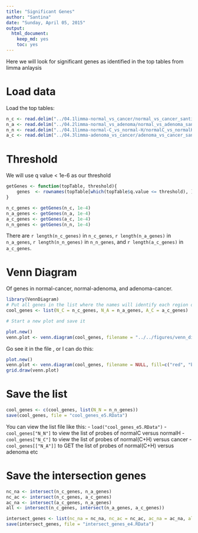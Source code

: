 ```yaml
---
title: "Significant Genes"
author: "Santina"
date: "Sunday, April 05, 2015"
output: 
  html_document:
    keep_md: yes
    toc: yes
---
```


Here we will look for significant genes as identified in the top tables from limma anlaysis 

# Load data 

Load the top tables: 
```r
n_c <- read.delim("../04.1limma-normal_vs_cancer/normal_vs_cancer_santina.tsv", sep="\t")
n_a <- read.delim("../04.2limma-normal_vs_adenoma/normal_vs_adenoma_santina.tsv", sep="\t")
n_n <- read.delim("../04.1limma-normal-C_vs_normal-H/normalC_vs_normalH_santina.tsv", sep="\t")
a_c <- read.delim("../04.3limma-adenoma_vs_cancer/adenoma_vs_cancer_santina.tsv", sep="\t")
```

# Threshold 

We will use q value < 1e-6 as our threshold 

```r
getGenes <- function(topTable, threshold){
	genes  <- rownames(topTable[which(topTable$q.value <= threshold), ])
}

n_c_genes <- getGenes(n_c, 1e-4)
n_a_genes <- getGenes(n_a, 1e-4)
a_c_genes <- getGenes(a_c, 1e-4)
n_n_genes <- getGenes(n_n, 1e-4)
```

There are `r length(n_c_genes)` in `n_c_genes`, 
`r length(n_a_genes)` in `n_a_genes`, 
`r length(n_n_genes)` in `n_n_genes`, and 
`r length(a_c_genes)` in `a_c_genes`.  

# Venn Diagram

Of genes in normal-cancer, normal-adenoma, and adenoma-cancer.
```r
library(VennDiagram)
# Put all genes in the list where the names will identify each region of the plot
cool_genes <- list(N_C = n_c_genes, N_A = n_a_genes, A_C = a_c_genes)

# Start a new plot and save it 

plot.new()
venn.plot <- venn.diagram(cool_genes, filename = "../../figures/venn_diagram_e4.tiff", height = 3000, width = 3000, resolution = 800, fill=c("red", "blue", "yellow"), alpha = 0.5, cex = 1)

```

Go see it in the file , or I can do this: 

```r
plot.new()
venn.plot <- venn.diagram(cool_genes, filename = NULL, fill=c("red", "blue", "yellow"), alpha = 0.5, cex = 1)
grid.draw(venn.plot)
```

# Save the list 
```r
cool_genes <- c(cool_genes, list(N_N = n_n_genes)) 
save(cool_genes, file = "cool_genes_e5.RData")
````

You can view the list file like this: 
- `load("cool_genes_e5.RData")`
- `cool_genes["N_N"]` to view the list of probes of normalC versus normalH
- `cool_genes["N_C"]` to view the list of probes of normal(C+H) versus cancer 
- `cool_genes[["N_A"]]` to GET the list of probes of normal(C+H) versus adenoma
etc 

# Save the intersection genes
```r
nc_na <- intersect(n_c_genes, n_a_genes)
nc_ac <- intersect(n_c_genes, a_c_genes)
ac_na <- intersect(a_c_genes, n_a_genes)
all <- intersect(n_c_genes, intersect(n_a_genes, a_c_genes))

intersect_genes <- list(nc_na = nc_na, nc_ac = nc_ac, ac_na = ac_na, all = all)
save(intersect_genes, file = "intersect_genes_e4.RData")
```

```r

````
